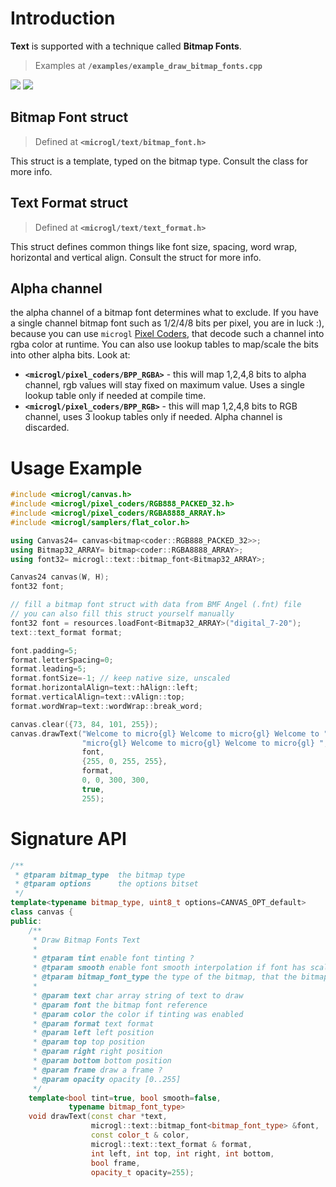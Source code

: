 # Introduction

**Text** is supported with a technique called **Bitmap Fonts**.

> Examples at **`/examples/example_draw_bitmap_fonts.cpp`** 

<div style={{margin: "auto" }}>
<img src="/images/canvas_text.png" style={{height:"250px", display: "inline-block"}} />
<img src="/images/canvas_text_2.png" style={{height:"250px", display:"inline-block"}} />
</div>

## Bitmap Font struct
> Defined at **`<microgl/text/bitmap_font.h>`** 

This struct is a template, typed on the bitmap type. Consult the class for more info.

## Text Format struct
> Defined at **`<microgl/text/text_format.h>`** 

This struct defines common things like font size, spacing, word wrap, horizontal and vertical align.
Consult the struct for more info.

## Alpha channel
the alpha channel of a bitmap font determines what to exclude. If you have a single channel bitmap
font such as 1/2/4/8 bits per pixel, you are in luck :), because you can use `microgl` [Pixel Coders](pixel-coders),
that decode such a channel into rgba color at runtime. You can also use lookup tables to map/scale the bits
into other alpha bits. Look at:
- **`<microgl/pixel_coders/BPP_RGBA>`** - this will map 1,2,4,8 bits to alpha channel, rgb values will stay
fixed on maximum value. Uses a single lookup table only if needed at compile time.
- **`<microgl/pixel_coders/BPP_RGB>`** - this will map 1,2,4,8 bits to RGB channel, uses 
3 lookup tables only if needed. Alpha channel is discarded.

# Usage Example

```cpp
#include <microgl/canvas.h>
#include <microgl/pixel_coders/RGB888_PACKED_32.h>
#include <microgl/pixel_coders/RGBA8888_ARRAY.h>
#include <microgl/samplers/flat_color.h>

using Canvas24= canvas<bitmap<coder::RGB888_PACKED_32>>;
using Bitmap32_ARRAY= bitmap<coder::RGBA8888_ARRAY>;
using font32= microgl::text::bitmap_font<Bitmap32_ARRAY>;

Canvas24 canvas(W, H);
font32 font;

// fill a bitmap font struct with data from BMF Angel (.fnt) file
// you can also fill this struct yourself manually
font32 font = resources.loadFont<Bitmap32_ARRAY>("digital_7-20");
text::text_format format;

font.padding=5;
format.letterSpacing=0;
format.leading=5;
format.fontSize=-1; // keep native size, unscaled
format.horizontalAlign=text::hAlign::left;
format.verticalAlign=text::vAlign::top;
format.wordWrap=text::wordWrap::break_word;

canvas.clear({73, 84, 101, 255});
canvas.drawText("Welcome to micro{gl} Welcome to micro{gl} Welcome to "
                "micro{gl} Welcome to micro{gl} Welcome to micro{gl} ",
                font,
                {255, 0, 255, 255},
                format,
                0, 0, 300, 300,
                true,
                255);

```

# Signature API

```cpp
/**
 * @tparam bitmap_type  the bitmap type
 * @tparam options      the options bitset
 */
template<typename bitmap_type, uint8_t options=CANVAS_OPT_default>
class canvas {
public:
    /**
     * Draw Bitmap Fonts Text
     *
     * @tparam tint enable font tinting ?
     * @tparam smooth enable font smooth interpolation if font has scaled ?
     * @tparam bitmap_font_type the type of the bitmap, that the bitmap font uses
     *
     * @param text char array string of text to draw
     * @param font the bitmap font reference
     * @param color the color if tinting was enabled
     * @param format text format
     * @param left left position
     * @param top top position
     * @param right right position
     * @param bottom bottom position
     * @param frame draw a frame ?
     * @param opacity opacity [0..255]
     */
    template<bool tint=true, bool smooth=false, 
             typename bitmap_font_type>
    void drawText(const char *text, 
                  microgl::text::bitmap_font<bitmap_font_type> &font, 
                  const color_t & color,
                  microgl::text::text_format & format,
                  int left, int top, int right, int bottom, 
                  bool frame, 
                  opacity_t opacity=255);

```

